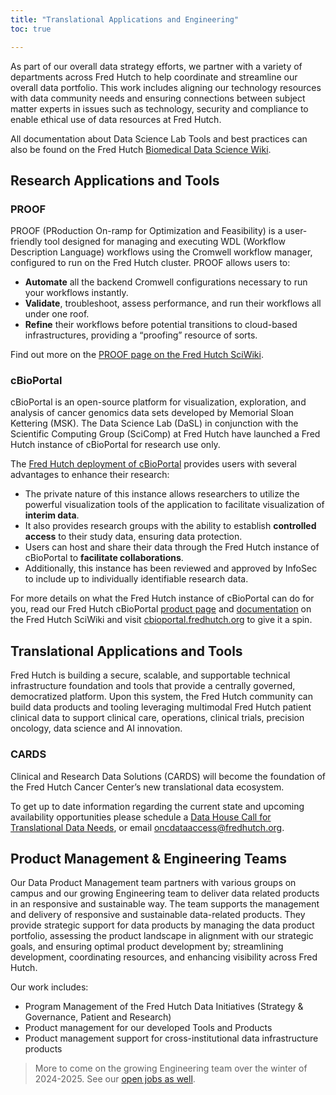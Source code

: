 ```yaml
---
title: "Translational Applications and Engineering"
toc: true

---
```


As part of our overall data strategy efforts, we partner with a variety of departments across Fred Hutch to help coordinate and streamline our overall data portfolio.  This work includes aligning our technology resources with data community needs and ensuring connections between subject matter experts in issues such as technology, security and compliance to enable ethical use of data resources at Fred Hutch.  



::: {.callout-note appearance="minimal"}
All documentation about Data Science Lab Tools and best practices can also be found on the Fred Hutch [Biomedical Data Science Wiki](https://sciwiki.fredhutch.org/).
:::



## Research Applications and Tools

### PROOF
PROOF (PRoduction On-ramp for Optimization and Feasibility) is a user-friendly tool designed for managing and executing WDL (Workflow Description Language) workflows using the Cromwell workflow manager, configured to run on the Fred Hutch cluster. PROOF allows users to:

- **Automate** all the backend Cromwell configurations necessary to run your workflows instantly.
- **Validate**, troubleshoot, assess performance, and run their workflows all under one roof.
- **Refine** their workflows before potential transitions to cloud-based infrastructures, providing a "proofing" resource of sorts.

::: {.callout-note appearance="minimal"}
Find out more on the [PROOF page on the Fred Hutch SciWiki](https://sciwiki.fredhutch.org/datascience/proof/).
:::

### cBioPortal
cBioPortal is an open-source platform for visualization, exploration, and analysis of cancer genomics data sets developed by Memorial Sloan Kettering (MSK). The Data Science Lab (DaSL) in conjunction with the Scientific Computing Group (SciComp) at Fred Hutch have launched a Fred Hutch instance of cBioPortal for research use only. 

The [Fred Hutch deployment of cBioPortal](https://cbioportal.fredhutch.org/) provides users with several advantages to enhance their research:

- The private nature of this instance allows researchers to utilize the powerful visualization tools of the application to facilitate visualization of **interim data**.
- It also provides research groups with the ability to establish **controlled access** to their study data, ensuring data protection.
- Users can host and share their data through the Fred Hutch instance of cBioPortal to **facilitate collaborations**.
- Additionally, this instance has been reviewed and approved by InfoSec to include up to individually identifiable research data.

::: {.callout-note appearance="minimal"}
For more details on what the Fred Hutch instance of cBioPortal can do for you, read our Fred Hutch cBioPortal [product page](https://sciwiki.fredhutch.org/datascience/cbioportal/) and [documentation](https://sciwiki.fredhutch.org/dasldemos/fh-cbio-intro/) on the Fred Hutch SciWiki and visit [cbioportal.fredhutch.org](https://cbioportal.fredhutch.org) to give it a spin.
:::

## Translational Applications and Tools

Fred Hutch is building a secure, scalable, and supportable technical infrastructure foundation and tools that provide a centrally governed, democratized platform. Upon this system, the Fred Hutch community can build data products and tooling leveraging multimodal Fred Hutch patient clinical data to support clinical care, operations, clinical trials, precision oncology, data science and AI innovation.

### CARDS
Clinical and Research Data Solutions (CARDS) will become the foundation of the Fred Hutch Cancer Center’s new translational data ecosystem.

To get up to date information regarding the current state and upcoming availability opportunities please schedule a [Data House Call for Translational Data Needs](https://calendly.com/data-house-calls/cards), or email [oncdataaccess@fredhutch.org](mailto:oncdataaccess@fredhutch.org).  



## Product Management & Engineering Teams
Our Data Product Management team partners with various groups on campus and our growing Engineering team to deliver data related products in an responsive and sustainable way. The team supports the management and delivery of responsive and sustainable data-related products. They provide strategic support for data products by managing the data product portfolio, assessing the product landscape in alignment with our strategic goals, and ensuring optimal product development by; streamlining development, coordinating resources, and enhancing visibility across Fred Hutch.


Our work includes:

- Program Management of the Fred Hutch Data Initiatives (Strategy & Governance, Patient and Research)
- Product management for our developed Tools and Products
- Product management support for cross-institutional data infrastructure products

> More to come on the growing Engineering team over the winter of 2024-2025.  See our [open jobs as well](about.qmd#jobs).

